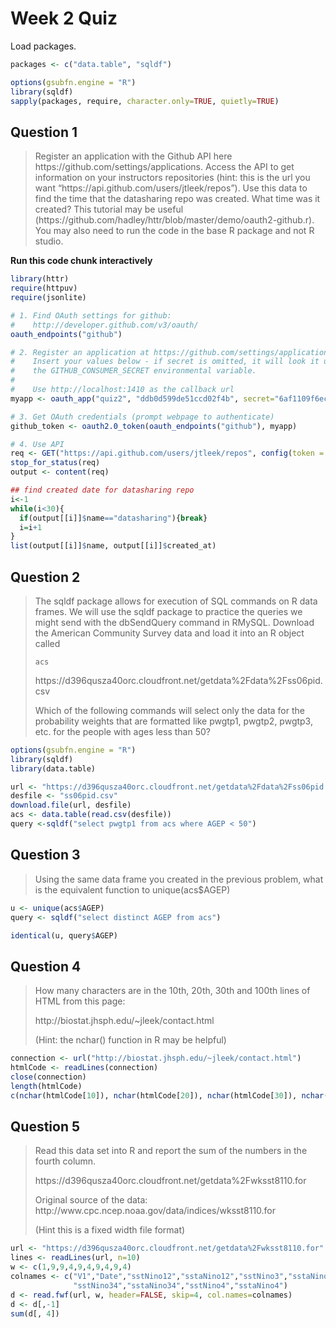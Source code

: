 Week 2 Quiz
===========

Load packages.

```r
packages <- c("data.table", "sqldf")

options(gsubfn.engine = "R")
library(sqldf)
sapply(packages, require, character.only=TRUE, quietly=TRUE)
```


Question 1
----------

> Register an application with the Github API here https://github.com/settings/applications. Access the API to get information on your instructors repositories (hint: this is the url you want "https://api.github.com/users/jtleek/repos"). Use this data to find the time that the datasharing repo was created. What time was it created? This tutorial may be useful (https://github.com/hadley/httr/blob/master/demo/oauth2-github.r). You may also need to run the code in the base R package and not R studio.

**Run this code chunk interactively**

```r
library(httr)
require(httpuv)
require(jsonlite)

# 1. Find OAuth settings for github:
#    http://developer.github.com/v3/oauth/
oauth_endpoints("github")

# 2. Register an application at https://github.com/settings/applications
#    Insert your values below - if secret is omitted, it will look it up in
#    the GITHUB_CONSUMER_SECRET environmental variable.
#
#    Use http://localhost:1410 as the callback url
myapp <- oauth_app("quiz2", "ddb0d599de51ccd02f4b", secret="6af1109f6ecf442d292425087d49bb13d9bbe9c8")

# 3. Get OAuth credentials (prompt webpage to authenticate)
github_token <- oauth2.0_token(oauth_endpoints("github"), myapp)

# 4. Use API
req <- GET("https://api.github.com/users/jtleek/repos", config(token = github_token))
stop_for_status(req)
output <- content(req)

## find created date for datasharing repo
i<-1
while(i<30){
  if(output[[i]]$name=="datasharing"){break}
  i=i+1
}
list(output[[i]]$name, output[[i]]$created_at)
```


Question 2
----------

> The sqldf package allows for execution of SQL commands on R data frames. We will use the sqldf package to practice the queries we might send with the dbSendQuery command in RMySQL. Download the American Community Survey data and load it into an R object called
> 
> `acs`
> 
> https://d396qusza40orc.cloudfront.net/getdata%2Fdata%2Fss06pid.csv 
> 
> Which of the following commands will select only the data for the probability weights that are formatted like pwgtp1, pwgtp2, pwgtp3, etc. for the people with ages less than 50?

```r
options(gsubfn.engine = "R")
library(sqldf)
library(data.table)

url <- "https://d396qusza40orc.cloudfront.net/getdata%2Fdata%2Fss06pid.csv"
desfile <- "ss06pid.csv"
download.file(url, desfile)
acs <- data.table(read.csv(desfile))
query <-sqldf("select pwgtp1 from acs where AGEP < 50")

```

Question 3
----------

> Using the same data frame you created in the previous problem, what is the equivalent function to unique(acs$AGEP)

```r
u <- unique(acs$AGEP)
query <- sqldf("select distinct AGEP from acs")

identical(u, query$AGEP)
```


Question 4
----------

> How many characters are in the 10th, 20th, 30th and 100th lines of HTML from this page: 
> 
> http://biostat.jhsph.edu/~jleek/contact.html 
> 
> (Hint: the nchar() function in R may be helpful)

```r
connection <- url("http://biostat.jhsph.edu/~jleek/contact.html")
htmlCode <- readLines(connection)
close(connection)
length(htmlCode)
c(nchar(htmlCode[10]), nchar(htmlCode[20]), nchar(htmlCode[30]), nchar(htmlCode[100]))
```

Question 5
----------

> Read this data set into R and report the sum of the numbers in the fourth column. 
> 
> https://d396qusza40orc.cloudfront.net/getdata%2Fwksst8110.for 
> 
> Original source of the data: http://www.cpc.ncep.noaa.gov/data/indices/wksst8110.for 
> 
> (Hint this is a fixed width file format)

```r
url <- "https://d396qusza40orc.cloudfront.net/getdata%2Fwksst8110.for"
lines <- readLines(url, n=10)
w <- c(1,9,9,4,9,4,9,4,9,4) 
colnames <- c("V1","Date","sstNino12","sstaNino12","sstNino3","sstaNino3",
              "sstNino34","sstaNino34","sstNino4","sstaNino4")
d <- read.fwf(url, w, header=FALSE, skip=4, col.names=colnames)
d <- d[,-1]
sum(d[, 4])
```